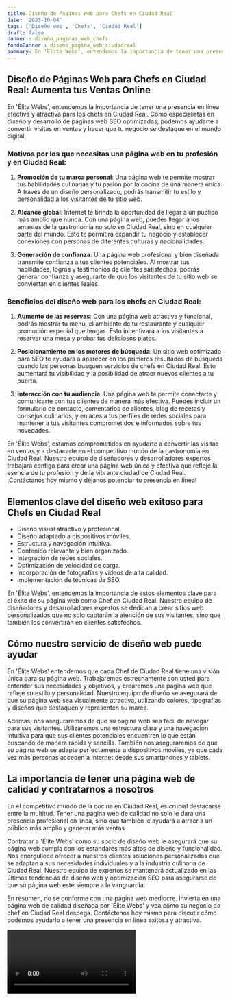 ```yaml
---
title: Diseño de Páginas Web para Chefs en Ciudad Real
date: '2023-10-04'
tags: ['Diseño web', 'Chefs', 'Ciudad Real']
draft: false
banner : diseño_paginas_web_chefs
fondoBanner : diseño_pagina_web_ciudadreal
summary: En 'Élite Webs', entendemos la importancia de tener una presencia en línea efectiva y atractiva para los chefs en Ciudad Real. Como especialistas en diseño y desarrollo de páginas web SEO optimizadas, podemos ayudarte a convertir visitas en ventas y hacer que tu negocio se destaque en el mundo digital.
---
```


## Diseño de Páginas Web para Chefs en Ciudad Real: Aumenta tus Ventas Online 

En 'Élite Webs', entendemos la importancia de tener una presencia en línea efectiva y atractiva para los chefs en Ciudad Real. Como especialistas en diseño y desarrollo de páginas web SEO optimizadas, podemos ayudarte a convertir visitas en ventas y hacer que tu negocio se destaque en el mundo digital.

### Motivos por los que necesitas una página web en tu profesión y en Ciudad Real:

1. **Promoción de tu marca personal**: Una página web te permite mostrar tus habilidades culinarias y tu pasión por la cocina de una manera única. A través de un diseño personalizado, podrás transmitir tu estilo y personalidad a los visitantes de tu sitio web.

2. **Alcance global**: Internet te brinda la oportunidad de llegar a un público más amplio que nunca. Con una página web, puedes llegar a los amantes de la gastronomía no solo en Ciudad Real, sino en cualquier parte del mundo. Esto te permitirá expandir tu negocio y establecer conexiones con personas de diferentes culturas y nacionalidades.

3. **Generación de confianza**: Una página web profesional y bien diseñada transmite confianza a tus clientes potenciales. Al mostrar tus habilidades, logros y testimonios de clientes satisfechos, podrás generar confianza y asegurarte de que los visitantes de tu sitio web se conviertan en clientes leales.

### Beneficios del diseño web para los chefs en Ciudad Real:

1. **Aumento de las reservas**: Con una página web atractiva y funcional, podrás mostrar tu menú, el ambiente de tu restaurante y cualquier promoción especial que tengas. Esto incentivará a los visitantes a reservar una mesa y probar tus deliciosos platos.

2. **Posicionamiento en los motores de búsqueda**: Un sitio web optimizado para SEO te ayudará a aparecer en los primeros resultados de búsqueda cuando las personas busquen servicios de chefs en Ciudad Real. Esto aumentará tu visibilidad y la posibilidad de atraer nuevos clientes a tu puerta.

3. **Interacción con tu audiencia**: Una página web te permite conectarte y comunicarte con tus clientes de manera más efectiva. Puedes incluir un formulario de contacto, comentarios de clientes, blog de recetas y consejos culinarios, y enlaces a tus perfiles de redes sociales para mantener a tus visitantes comprometidos e informados sobre tus novedades.

En 'Élite Webs', estamos comprometidos en ayudarte a convertir las visitas en ventas y a destacarte en el competitivo mundo de la gastronomía en Ciudad Real. Nuestro equipo de diseñadores y desarrolladores expertos trabajará contigo para crear una página web única y efectiva que refleje la esencia de tu profesión y de la vibrante ciudad de Ciudad Real. ¡Contáctanos hoy mismo y déjanos potenciar tu presencia en línea!

<GifSeo />

<Cta />

## Elementos clave del diseño web exitoso para Chefs en Ciudad Real

- Diseño visual atractivo y profesional.
- Diseño adaptado a dispositivos móviles.
- Estructura y navegación intuitiva.
- Contenido relevante y bien organizado.
- Integración de redes sociales.
- Optimización de velocidad de carga.
- Incorporación de fotografías y videos de alta calidad.
- Implementación de técnicas de SEO.

En 'Élite Webs', entendemos la importancia de estos elementos clave para el éxito de su página web como Chef en Ciudad Real. Nuestro equipo de diseñadores y desarrolladores expertos se dedican a crear sitios web personalizados que no solo captarán la atención de sus visitantes, sino que también los convertirán en clientes satisfechos.

## Cómo nuestro servicio de diseño web puede ayudar

En 'Élite Webs' entendemos que cada Chef de Ciudad Real tiene una visión única para su página web. Trabajaremos estrechamente con usted para entender sus necesidades y objetivos, y crearemos una página web que refleje su estilo y personalidad. Nuestro equipo de diseño se asegurará de que su página web sea visualmente atractiva, utilizando colores, tipografías y diseños que destaquen y representen su marca.

Además, nos aseguraremos de que su página web sea fácil de navegar para sus visitantes. Utilizaremos una estructura clara y una navegación intuitiva para que sus clientes potenciales encuentren lo que están buscando de manera rápida y sencilla. También nos aseguraremos de que su página web se adapte perfectamente a dispositivos móviles, ya que cada vez más personas acceden a Internet desde sus smartphones y tablets.

## La importancia de tener una página web de calidad y contratarnos a nosotros

En el competitivo mundo de la cocina en Ciudad Real, es crucial destacarse entre la multitud. Tener una página web de calidad no solo le dará una presencia profesional en línea, sino que también le ayudará a atraer a un público más amplio y generar más ventas.

Contratar a 'Élite Webs' como su socio de diseño web le asegurará que su página web cumpla con los estándares más altos de diseño y funcionalidad. Nos enorgullece ofrecer a nuestros clientes soluciones personalizadas que se adaptan a sus necesidades individuales y a la industria culinaria de Ciudad Real. Nuestro equipo de expertos se mantendrá actualizado en las últimas tendencias de diseño web y optimización SEO para asegurarse de que su página web esté siempre a la vanguardia.

En resumen, no se conforme con una página web mediocre. Invierta en una página web de calidad diseñada por 'Élite Webs' y vea cómo su negocio de chef en Ciudad Real despega. Contáctenos hoy mismo para discutir cómo podemos ayudarlo a tener una presencia en línea exitosa y atractiva.

<Video />

<CtaBot job='Chefs' city='Ciudad Real'/>

<Gmaps query='Ciudad Real+españa+maps' />